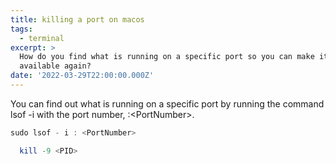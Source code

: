 ```yaml
---
title: killing a port on macos
tags:
  - terminal
excerpt: >
  How do you find what is running on a specific port so you can make it
  available again?
date: '2022-03-29T22:00:00.000Z'
---
```


You can find out what is running on a specific port by running the command lsof -i with the port number, :\<PortNumber>.

```powershell
sudo lsof - i : <PortNumber>

  kill -9 <PID>
```

